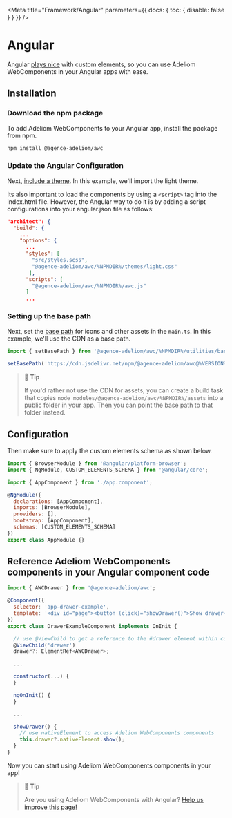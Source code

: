
<Meta title="Framework/Angular" parameters={{ docs: { toc: { disable: false } } }} />

# Angular

Angular [plays nice](https://custom-elements-everywhere.com/#angular) with custom elements, so you can use Adeliom WebComponents in your Angular apps with ease.

## Installation

### Download the npm package

To add Adeliom WebComponents to your Angular app, install the package from npm.

```bash
npm install @agence-adeliom/awc
```
### Update the Angular Configuration

Next, [include a theme](/?path=/docs/getting-started-themes--docs). In this example, we'll import the light theme.

Its also important to load the components by using a `<script>` tag into the index.html file. However, the Angular way to do it is by adding a script configurations into your angular.json file as follows:

```json
"architect": {
  "build": {
    ...
    "options": {
      ...
      "styles": [
        "src/styles.scss",
        "@agence-adeliom/awc/%NPMDIR%/themes/light.css"
       ],
      "scripts": [
        "@agence-adeliom/awc/%NPMDIR%/awc.js"
      ]
      ...
```

### Setting up the base path

Next, set the [base path](/?path=/docs/getting-started-installation--docs#setting-the-base-path) for icons and other assets in the `main.ts`. In this example, we'll use the CDN as a base path.

```jsx
import { setBasePath } from '@agence-adeliom/awc/%NPMDIR%/utilities/base-path';

setBasePath('https://cdn.jsdelivr.net/npm/@agence-adeliom/awc@%VERSION%/%CDNDIR%/');
```

> 📘 **Tip**
>
> If you'd rather not use the CDN for assets, you can create a build task that copies `node_modules/@agence-adeliom/awc/%NPMDIR%/assets` into a public folder in your app. Then you can point the base path to that folder instead.

## Configuration

Then make sure to apply the custom elements schema as shown below.

```js
import { BrowserModule } from '@angular/platform-browser';
import { NgModule, CUSTOM_ELEMENTS_SCHEMA } from '@angular/core';

import { AppComponent } from './app.component';

@NgModule({
  declarations: [AppComponent],
  imports: [BrowserModule],
  providers: [],
  bootstrap: [AppComponent],
  schemas: [CUSTOM_ELEMENTS_SCHEMA]
})
export class AppModule {}
```

## Reference Adeliom WebComponents components in your Angular component code

```js
import { AWCDrawer } from '@agence-adeliom/awc';

@Component({
  selector: 'app-drawer-example',
  template: '<div id="page"><button (click)="showDrawer()">Show drawer</button><awc-drawer #drawer label="Drawer" class="drawer-focus" style="--size: 50vw"><p>Drawer content</p></awc-drawer></div>'
})
export class DrawerExampleComponent implements OnInit {

  // use @ViewChild to get a reference to the #drawer element within component template
  @ViewChild('drawer')
  drawer?: ElementRef<AWCDrawer>;

  ...

  constructor(...) {
  }

  ngOnInit() {
  }

  ...

  showDrawer() {
    // use nativeElement to access Adeliom WebComponents components
    this.drawer?.nativeElement.show();
  }
}
```

Now you can start using Adeliom WebComponents components in your app!

> 📘 **Tip**
>
> Are you using Adeliom WebComponents with Angular? [Help us improve this page!](https://github.com/agence-adeliom/awc/blob/main/docs/frameworks/angular.md)
